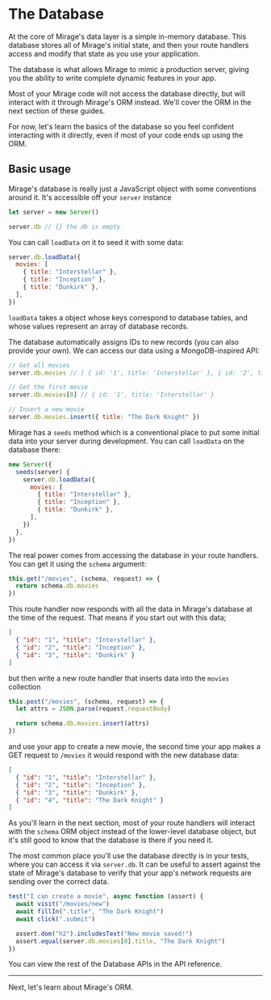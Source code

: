 # The Database

At the core of Mirage's data layer is a simple in-memory database. This database stores all of Mirage's initial state, and then your route handlers access and modify that state as you use your application.

The database is what allows Mirage to mimic a production server, giving you the ability to write complete dynamic features in your app.

Most of your Mirage code will not access the database directly, but will interact with it through Mirage's ORM instead. We'll cover the ORM in the next section of these guides.

For now, let's learn the basics of the database so you feel confident interacting with it directly, even if most of your code ends up using the ORM.

## Basic usage

Mirage's database is really just a JavaScript object with some conventions around it. It's accessible off your `server` instance

```js
let server = new Server()

server.db // {} the db is empty
```

You can call `loadData` on it to seed it with some data:

```js
server.db.loadData({
  movies: [
    { title: "Interstellar" },
    { title: "Inception" },
    { title: "Dunkirk" },
  ],
})
```

`loadData` takes a object whose keys correspond to database tables, and whose values represent an array of database records.

The database automatically assigns IDs to new records (you can also provide your own). We can access our data using a MongoDB-inspired API:

```js
// Get all movies
server.db.movies // [ { id: '1', title: 'Interstellar' }, { id: '2', title: 'Inception' }, { id: '3', title: 'Dunkirk' } ]

// Get the first movie
server.db.movies[0] // { id: '1', title: 'Interstellar' }

// Insert a new movie
server.db.movies.insert({ title: "The Dark Knight" })
```

Mirage has a `seeds` method which is a conventional place to put some initial data into your server during development. You can call `loadData` on the database there:

```js
new Server({
  seeds(server) {
    server.db.loadData({
      movies: [
        { title: "Interstellar" },
        { title: "Inception" },
        { title: "Dunkirk" },
      ],
    })
  },
})
```

The real power comes from accessing the database in your route handlers. You can get it using the `schema` argument:

```js
this.get("/movies", (schema, request) => {
  return schema.db.movies
})
```

This route handler now responds with all the data in Mirage's database at the time of the request. That means if you start out with this data;

```json
[
  { "id": "1", "title": "Interstellar" },
  { "id": "2", "title": "Inception" },
  { "id": "3", "title": "Dunkirk" }
]
```

but then write a new route handler that inserts data into the `movies` collection

```js
this.post("/movies", (schema, request) => {
  let attrs = JSON.parse(request.requestBody)

  return schema.db.movies.insert(attrs)
})
```

and use your app to create a new movie, the second time your app makes a GET request to `/movies` it would respond with the new database data:

```json
[
  { "id": "1", "title": "Interstellar" },
  { "id": "2", "title": "Inception" },
  { "id": "3", "title": "Dunkirk" },
  { "id": "4", "title": "The Dark Knight" }
]
```

As you'll learn in the next section, most of your route handlers will interact with the `schema` ORM object instead of the lower-level database object, but it's still good to know that the database is there if you need it.

The most common place you'll use the database directly is in your tests, where you can access it via `server.db`. It can be useful to assert against the state of Mirage's database to verify that your app's network requests are sending over the correct data.

```js
test("I can create a movie", async function (assert) {
  await visit("/movies/new")
  await fillIn(".title", "The Dark Knight")
  await click(".submit")

  assert.dom("h2").includesText("New movie saved!")
  assert.equal(server.db.movies[0].title, "The Dark Knight")
})
```

You can view the rest of the Database APIs in the API reference.

---

Next, let's learn about Mirage's ORM.
